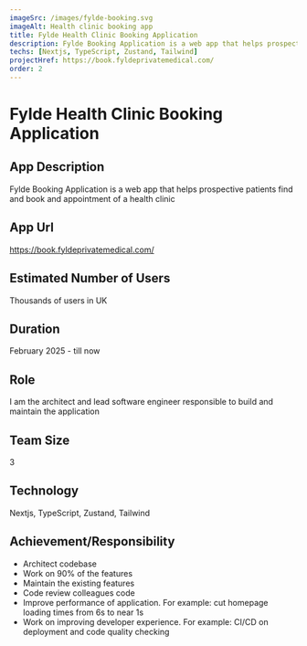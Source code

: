 ```yaml
---
imageSrc: /images/fylde-booking.svg
imageAlt: Health clinic booking app
title: Fylde Health Clinic Booking Application
description: Fylde Booking Application is a web app that helps prospective patients find and book and appointment of a health clinic
techs: [Nextjs, TypeScript, Zustand, Tailwind]
projectHref: https://book.fyldeprivatemedical.com/
order: 2
---
```



<MdImageContainer>
  <Picture
    src="/images/fylde-booking.svg"
    alt="Health clinic booking app"
    width="770"
    height="730"
  />
</MdImageContainer>

# Fylde Health Clinic Booking Application

## App Description

Fylde Booking Application is a web app that helps prospective patients find and book and appointment of a health clinic

## App Url

https://book.fyldeprivatemedical.com/

## Estimated Number of Users

Thousands of users in UK

## Duration

February 2025 - till now

## Role

I am the architect and lead software engineer responsible to build and maintain the application

## Team Size

3

## Technology

Nextjs, TypeScript, Zustand, Tailwind

## Achievement/Responsibility

- Architect codebase
- Work on 90% of the features
- Maintain the existing features
- Code review colleagues code
- Improve performance of application. For example: cut homepage loading times from 6s to near 1s
- Work on improving developer experience. For example: CI/CD on deployment and code quality checking
